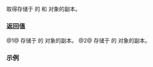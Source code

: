{{cpp/chrono/month_weekday/title|month|weekday_indexed}}
{{cpp/chrono/month_weekday/navbar}}
{{dcl begin}}
{{dcl|since=c++20|num=1|1=
constexpr std::chrono::month month() const noexcept;
}}
{{dcl|since=c++20|num=2|1=
constexpr std::chrono::weekday_indexed weekday_indexed() const noexcept;
}}
{{dcl end}}

取得存储于 {{c|*this}} 的 {{ltt|cpp/chrono/month}} 和 {{ltt|cpp/chrono/weekday_indexed}} 对象的副本。

=== 返回值 ===
@1@ 存储于 {{c|*this}} 的 {{lc|std::chrono::month}} 对象的副本。
@2@ 存储于 {{c|*this}} 的 {{lc|std::chrono::weekday_indexed}} 对象的副本。

===示例===
{{example
|code=
#include &lt;chrono&gt;
#include &lt;iostream&gt;
 
int main()
{
    std::cout &lt;&lt; std::boolalpha;

    auto mwdi{std::chrono::March/std::chrono::Friday[1]}; // 三月第一个星期五
    std::cout &lt;&lt; (std::chrono::year_month_day{mwdi/2024} == 
                  std::chrono::year_month_day{std::chrono::March/1/2024})
                  &lt;&lt; ' ';
    auto index = mwdi.weekday_indexed().index();
    auto weekday = mwdi.weekday_indexed().weekday();
    mwdi = {mwdi.month(), weekday[index + 4]}; // 三月第五个星期五
    std::cout &lt;&lt; (std::chrono::year_month_day{mwdi/2024} == 
                  std::chrono::year_month_day{std::chrono::March/29/2024})
                  &lt;&lt; '\n';
}
|output=
true true
}}

{{langlinks|en|es|ja|ru}}